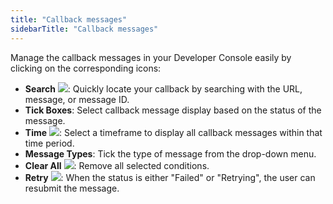 ```yaml
---
title: "Callback messages"
sidebarTitle: "Callback messages"
---
```


Manage the callback messages in your Developer Console easily by clicking on the corresponding icons:

- **Search** <img src="/images/developer-console/icon_search.svg" className="icon"></img>: Quickly locate your callback by searching with the URL, message, or message ID.
- **Tick Boxes**: Select callback message display based on the status of the message.
- **Time** <img src="/images/developer-console/button_time.svg" className="icon"></img>: Select a timeframe to display all callback messages within that time period.
- **Message Types**: Tick the type of message from the drop-down menu.
- **Clear All** <img src="/images/developer-console/button_clear all.svg" className="icon"></img>: Remove all selected conditions.
- **Retry** <img src="/images/developer-console/button_retry.svg" className="icon"></img>: When the status is either "Failed" or "Retrying", the user can resubmit the message.